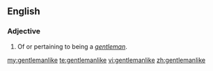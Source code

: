 ==English==

===Adjective===
{{infl|en|adjective}}

# Of or pertaining to being a ''[[gentleman]]''.

[[my:gentlemanlike]]
[[te:gentlemanlike]]
[[vi:gentlemanlike]]
[[zh:gentlemanlike]]